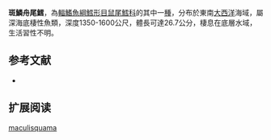 {{Speciesbox
| name = 斑鱗舟尾鱈
| status = NE
| status_system = iucn3.1
| trend = unknow
| genus = Kumba
| species = maculisquama
| authority = [[Trunov|Trunov]], 1981
| synonyms = *''Parakumba maculisquama '',Trunov, 1981 
}}
'''斑鱗舟尾鱈'''，為[[輻鰭魚綱|輻鰭魚綱]][[鱈形目|鱈形目]][[鼠尾鱈科|鼠尾鱈科]]的其中一[[種|種]]，分布於東南[[大西洋|大西洋]]海域，屬深海底棲性魚類，深度1350-1600公尺，體長可達26.7公分，棲息在底層水域，生活習性不明。

==参考文献==
*{{FishBase_species|genus=Kumba|species=maculisquama|year=2015|month=12}}

== 扩展阅读 ==
{{refbegin}}
{{wikispecies-inline|Kumba maculisquama|斑鱗舟尾鱈}}
{{refend}}
{{Taxonbar|from=Q3763774}}

[[Category:舟尾鱈屬|maculisquama]]


{{鱈形目小作品}}
